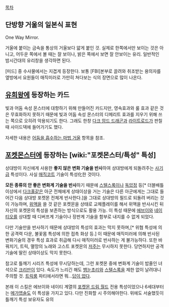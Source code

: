 [[목차]]
== 단방향 거울의 일본식 표현 ==
One Way Mirror.

거울에 붙이는 금속을 통상의 거울보다 얇게 붙인 것. 실제로 한쪽에서만 보이는 것은 아니고, 어두운 쪽에서 볼 때는 잘 보이나, 밝은 쪽에서 보면 잘 안보이는 유리. 일반적인 밤시간대의 유리창을 생각하면 된다.

[미드] 중 수사물에서는 지겹게 등장한다. 보통 [FBI]본부로 끌려와 취조받는 용의자를 옆방에서 요원들이 매직미러로 가만히 쳐다보는 식의 장면으로 많이 나온다.

== [[유희왕]]에 등장하는 카드 ==
빛과 어둠 속성 몬스터에 대항하기 위해 만들어진 카드지만, 영속효과와 룰 효과 같은 것은 무효화하지 못하기 때문에 빛과 어둠 속성 몬스터의 디메리트 효과를 지우기 위해 쓰는 쪽으로 오히려 악용되기도 한다. 그래도 한창 [[다크 암드 드래곤]]과 [[라이트로드]]가 판칠 때 사이드덱에 들어가기도 했다.

자세한 내용은 [[어둠을 흡수하는 마법 거울]] 항목을 참조.

== [[포켓몬스터]]에 등장하는 [wiki:"포켓몬스터/특성" 특성] ==

상대방이 자신에게 사용한 '''좋지 않은 변화 기술을 반사'''하여 상대방에게 되돌려주는 [[사기]]급 특성이다. 사실 [[매직코트]] 기술이 특성化한 것이다.

'''모든 종류의 안 좋은 변화계 기술을 반사'''하기 때문에 [[스텔스록]]이나 [[독압정]] 등[* 더블배틀 이상에서 [[다크홀]]같은 아군 전체에게 상태이상을 거는 기술은 다른 아군에게는 그대로 들어간 다음 상대방 포켓몬 전체게 반사한다.]을 그대로 상대방의 필드로 되돌려 버리는 것이 가능하며, [[위액]]을 쓸 것 같은 포켓몬을 상태로 교체플레이를 해서 위액을 반사시킨 뒤 자신의 포켓몬의 특성을 보존하는 방식으로도 활용 가능. 이 특성 때문에 [[에브이]]와 [[네이티오]]를 상대할 때 디버프계 기술이나 장판계 기술을 함부로 내지를 수 없게 되었다.

다만 기술만을 반사하기 때문에 상대방의 특성의 효과는 막지 못하며,[* 위협 특성에 의한 공격력 다운, 불꽃몸 특성에 의한 접촉 화상 등.] 이 때문에 매직미러에 의해 반사된 변화기술의 경우 특성 효과로 취급해 다시 매직미러로 반사하는 게 불가능하다. 또한 바꿔치기, 트릭, 멸망의 노래와 고스트 포켓몬의 [[저주(포켓몬스터)|저주]]는 무시하지 못한다. 당연하지만 공격기술에 딸린 상태이상도 막지 못한다.

참고로 틀깨기 시리즈 특성에 무시당하는데, 그런 포켓몬 중에 변화계 기술이 밥줄인 녀석으로 [[크리만]]이 있다. 속도가 느리긴 해도 [[뱀눈초리]]와 [[스텔스록]]을 제한 없이 날려대니 주의할 것. [[트릭룸]] 파티에서라면 뭐...[[답이 없다]].

본래 이 스킬은 에브이와 네이티 계열의 [[포켓몬 드림 월드]] 전용 특성이었으나 6세대부터는 [[앱솔|메가앱솔]]도 이 특성을 가지고 있다. 다만 진화할 시 주의해야한다. 위에도 서술했듯이 틀깨기 특성 보유자도 유의

